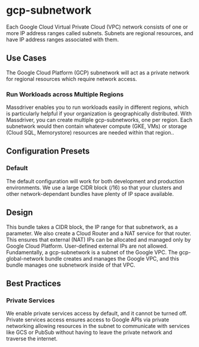 # gcp-subnetwork
Each Google Cloud Virtual Private Cloud (VPC) network consists of one or more IP address ranges called subnets. Subnets are regional resources, and have IP address ranges associated with them.

## Use Cases
The Google Cloud Platform (GCP) subnetwork will act as a private network for regional resources which require network access.
### Run Workloads across Multiple Regions
Massdriver enables you to run workloads easily in different regions, which is particularly helpful if your organization is geographically distributed. With Massdriver, you can create multiple gcp-subnetworks, one per region. Each subnetwork would then contain whatever compute (GKE, VMs) or storage (Cloud SQL, Memorystore) resources are needed within that region.. 

## Configuration Presets
### Default
The default configuration will work for both development and production environments. We use a large CIDR block (/16) so that your clusters and other network-dependant bundles have plenty of IP space available.

## Design
This bundle takes a CIDR block, the IP range for that subnetwork, as a parameter. We also create a Cloud Router and a NAT service for that router. This ensures that external (NAT) IPs can be allocated and managed only by Google Cloud Platform. User-defined external IPs are not allowed.
Fundamentally, a gcp-subnetwork is a subnet of the Google VPC. The gcp-global-network bundle creates and manages the Google VPC, and this bundle manages one subnetwork inside of that VPC.

## Best Practices
### Private Services
We enable private services access by default, and it cannot be turned off. Private services access ensures access to Google APIs via private networking allowing resources in the subnet to communicate with services like GCS or PubSub without having to leave the private network and traverse the internet.
